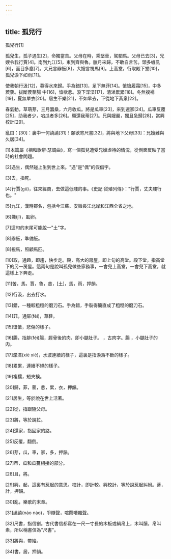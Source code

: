 ```yaml
---
---
---
```

title: 孤兒行
---




孤兒行[1]

孤兒生，孤子遇生[2]，命獨當苦。父母在時，乘堅車，駕駟馬。父母已去[3]，兄嫂令我行賈[4]。南到九江[5]，東到齊與魯。臘月來歸，不敢自言苦。頭多蟣虱[6]，面目多塵[7]。大兄言辦飯[8]，大嫂言視馬[9]。上高堂，行取殿下堂[10]，孤兒淚下如雨[11]。

使我朝行汲[12]，暮得水來歸。手為錯[13]，足下無菲[14]。愴愴履霜[15]，中多蒺藜。拔斷蒺藜腸 中[16]，愴欲悲。淚下渫渫[17]，清涕累累[18]。冬無複襦[19]，夏無單衣[20]。居生不樂[21]，不如早去，下從地下黃泉[22]。

春氣動，草萌芽，三月蠶桑，六月收瓜。將是瓜車[23]，來到還家[24]。瓜車反覆[25]，助我者少，啗瓜者多[26]。願還我蒂[27]。兄與嫂嚴，獨且急歸[28]，當興校計[29]。

亂曰：[30]：裏中一何譊譊[31]！願欲寄尺書[32]，將與地下父母[33]：兄嫂難與久居[34]。

[1]本篇屬《相和歌辭·瑟調曲》，寫一個孤兒遭受兄嫂虐待的情況，從側面反映了當時的社會問題。

[2]遇生，偶然碰上生到世上來。"遇"是"偶"的假借字。

[3]去，指死。

[4]行賈(gǔ)，往來經商，去做這低賤的事。《史記·貨殖列傳》："行賈，丈夫賤行也。"

[5]九江，漢時郡名，包括今江蘇、安徽長江北岸和江西全省之地。

[6]蟣(jǐ)，虱卵。

[7]這句的末尾可能脫一"土"字。

[8]辦飯，準備飯。

[8]視馬，照顧馬匹。

[10]取，通趣，即趨，快步走。殿，高大的房屋，即上句的高堂。殿下堂，指高堂下的另一房屋。這兩句是說叫孤兒做些家務事，一會兒上高堂，一會兒下高堂，就這樣上下奔走。

[11]苦，馬，賈，魯，苦，[土]，馬，雨，押韻。

[12]行汲，出去打水。

[13]錯，一種較粗糙的磨刀石。手為錯，手裂得簡直成了粗糙的磨刀石。

[14]菲，通屝(fèi)，草鞋。

[15]愴愴，悲傷的樣子。

[16]腸，指腓(féi)腸，脛骨後的肉，即小腿肚子。 ，古肉字。腸 ，小腿肚子的肉。

[17]渫渫(xiè xiè)，水波連續的樣子，這裏是指淚落不斷的樣子。

[18]累累，連續不絕的樣子。

[19]複襦，短夾襖。

[20]歸，菲，藜，悲，累，衣，押韻。

[21]居生，等於說在世上活著。

[22]從，指跟隨父母。

[23]將，等於說拉。

[24]還家，指回家的路。

[25]反覆，翻倒。

[26]芽，瓜，車，家，多，押韻。

[27]蒂，瓜和瓜蔓相接的部分。

[28]且，將。

[29]興，起，這裏有惹起的意思。校計，即計較。興校計，等於說惹起糾紛。蒂，計，押韻。

[30]亂，樂歌的末章。

[31]譊譊(náo náo)，爭辯聲，喧鬧嘈雜聲。

[32]尺書，指信劄。古代書信都寫在一尺一寸長的木板或絹帛上，木叫牘，帛叫素，所以稱書信為"尺書"。

[33]將與，帶給。

[34]書，居，押韻。
